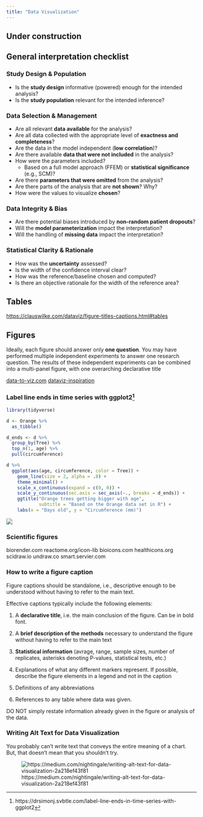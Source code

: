 ```yaml
---
title: "Data Visualization"
---
```


:::{.callout-caution}
# Under construction
:::

## General interpretation checklist

### Study Design & Population

* Is the **study design** informative (powered) enough for the intended analysis?
* Is the **study population** relevant for the intended inference?

### Data Selection & Management

* Are all relevant **data available** for the analysis?
* Are all data collected with the appropriate level of **exactness and completeness**?
* Are the data in the model independent (**low correlation**)?
* Are there available **data that were not included** in the analysis?
* How were the parameters included?
  * Based on a full model approach (FFEM) or **statistical significance** (e.g., SCM)?
* Are there **parameters that were omitted** from the analysis?
* Are there parts of the analysis that are **not shown**? Why?
* How were the values to visualize **chosen**?

### Data Integrity & Bias

* Are there potential biases introduced by **non-random patient dropouts**?
* Will the **model parameterization** impact the interpretation?
* Will the handling of **missing data** impact the interpretation?

### Statistical Clarity & Rationale

* How was the **uncertainty** assessed?
* Is the width of the confidence interval clear?
* How was the reference/baseline chosen and computed?
* Is there an objective rationale for the width of the reference area?

## Tables

[https://clauswilke.com/dataviz/figure-titles-captions.html#tables](https://clauswilke.com/dataviz/figure-titles-captions.html#tables)

## Figures

Ideally, each figure should answer only **one question**.
You may have performed multiple independent experiments to answer one research question.
The results of these independent experiments can be combined into a multi-panel figure, with one overarching declarative title

[data-to-viz.com](https://www.data-to-viz.com)
[dataviz-inspiration](https://www.dataviz-inspiration.com)

### Label line ends in time series with ggplot2^[https://drsimonj.svbtle.com/label-line-ends-in-time-series-with-ggplot2]

```r
library(tidyverse)

d <- Orange %>% 
  as_tibble()

d_ends <- d %>% 
  group_by(Tree) %>% 
  top_n(1, age) %>% 
  pull(circumference)

d %>% 
  ggplot(aes(age, circumference, color = Tree)) +
    geom_line(size = 2, alpha = .8) +
    theme_minimal() +
    scale_x_continuous(expand = c(0, 0)) +
    scale_y_continuous(sec.axis = sec_axis(~., breaks = d_ends)) +
    ggtitle("Orange trees getting bigger with age",
            subtitle = "Based on the Orange data set in R") +
    labs(x = "Days old", y = "Circumference (mm)")
```

![](./images/line-end-label.png)

### Scientific figures

biorender.com
reactome.org/icon-lib
bioicons.com
healthicons.org
scidraw.io
undraw.co
smart.servier.com

### How to write a figure caption

Figure captions should be standalone, i.e., descriptive enough to be understood without having to refer to the main text.

Effective captions typically include the following elements:


1. A **declarative title**, i.e. the main conclusion of the figure. Can be in bold font.

2. A **brief description of the methods** necessary to understand the figure without having to refer to the main text

3. **Statistical information** (avrage, range, sample sizes, number of replicates, asterisks denoting P-values, statistical tests, etc.)

4. Explanations of what any different markers represent. If possible, describe the figure elements in a legend and not in the caption

5. Definitions of any abbreviations

6. References to any table where data was
given.

DO NOT simply restate information already given in the figure or analysis of the data.

### Writing Alt Text for Data Visualization

You probably can’t write text that conveys the entire meaning of a chart.
But, that doesn’t mean that you shouldn’t try.

![https://medium.com/nightingale/writing-alt-text-for-data-visualization-2a218ef43f81](images/alt-text.png)
